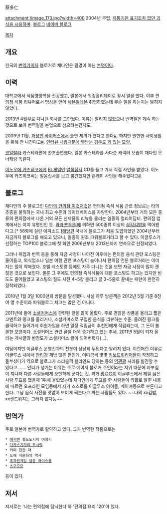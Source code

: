 蔡多仁

attachment:/image_173.jpg?width=400
2004년 무렵, [http://totheno1.egloos.com/m/687007 유통기한 표기조차 없던 괴식을 시음하며].
[http://totheno1.egloos.com/ 블로그]
[http://blog.naver.com/totheno1/ 네이버 블로그]

[[목차]]
== 개요 ==
한국의 [[번역가]]이자 블로거로 채다인은 필명이 아닌 [[본명]]이다.

== 이력 ==
대학교에서 식품영양학을 전공했고, 일본에서 워킹홀리데이로 잠시 일을 했다. 이후 편의점 식품 리뷰어로서 명성을 얻어 [[세븐일레븐]] 취업하였는데 무슨 일을 하는지는 밝히지 않았다.

2013년 4월부로 다니던 회사를 그만뒀다. 이유는 알리지 않았으나 번역일은 계속 하는것으로 보아 번역일을 본업으로 삼으려는건지도.

2009년 11월, [[화성인 바이러스]]에서 출연 제의가 왔다고 한다[http://totheno1.egloos.com/1964894 #]. 하지만 원만한 사회생활을 위해 안 나간다고[http://totheno1.egloos.com/1968089 #]. [http://totheno1.egloos.com/3694818 인터뷰 내용때문에 열받는 경우도 꽤 있는 모양.]

[[코알랄라]] 카스테라편에 찬조출연했다. 일본 카스테라를 사다준 캐릭터 모습이 채다인 오너캐랑 똑같다.

[[이노우에 카즈히코]]에게 [[BL]]게임인 [[알몸집사]] CD를 들고 가서 직접 사인을 받았다. 이노우에 카즈히코씨는 알몸집사를 보고 뿜긴했지만 흔쾌히 사인을 해주었다고[http://totheno1.egloos.com/3799197 #].

== 블로그 ==
채다인의 주 블로그인 [http://totheno1.egloos.com/ 다인의 편의점 이것저것]은 편의점 즉석 식품 관련 정보로는 타의 추종을 불허하는 국내 최고 수준의 데이터베이스를 자랑한다. 2004년부터 거의 모든 종류의 편의점에서 나온 거의 모든 신제품의 리뷰를 올리는 일종의 얼리어답터. 편의점 업계에서는 이미 유명인인 듯. [[와라!편의점]]에 의하면 500종류 이상의 [[삼각김밥]]을 먹어봤다고.[* 58화에 실린 에피소드.][http://comic.naver.com/webtoon/detail.nhn?titleId=26316&no=58&weekday=sun 해당편] 국내에 블로그가 처음 도입되었던 2004년부터 지금까지 블로그를 해오고 있으니, 일종의 원조 파워블로거라고 할 수 있다. 이글루스가 선정하는 TOP100 블로그에 첫 회인 2006년부터 2013년까지 연속으로 선정되었다.

그러나 취업과 번역 등을 통해 자금 사정이 나아진 이후에는 편의점 음식 관련 포스팅은 줄어들고, 외식업소나 일본 여행 관련 포스팅이 늘어나서 편의점 전문 블로거라는 이미지는 많이 약해졌다. 호텔 레스토랑 등에도 자주 다니는 것을 보면 자금 사정이 많이 괜찮은 것으로 보인다. 물론 그 후에도 편의점 즉석식품에 대한 포스팅도 하고는 있지만 빈도도 줄어들었고 포스팅의 질도 사진 4~5장 올리고 글 3~5줄로 끝내는 패턴이 완전히 정착되었다.

2010년 1월 3일 1000만회 방문을 달성했다. 사실 하루 방문객은 2012년 5월 기준 8천여 명 수준이라 파워블로그 치고는 많은 건 아니다.

2011년에 들어 [[소셜커머스]]에 관련된 글을 많이 올렸다. 주로 괜찮은 상품을 올리고 짧은 코멘트와 링크를 올리거나, 소셜커머스로 구입한 음식을 리뷰하는 수준. 올려진 링크를 클릭하고 들어가서 회원가입을 하면 일정 적립금이 추천인에게 적립되는데, 그 돈이 쏠쏠한 모양이다. 소셜커머스 관련 글을 더욱 증가하고 있는 추세. 2011년 5월이 되자 올리는 게시글의 반정도가 소셜커머스 글이 되어버렸다(...).

여담이지만 이글루스 운영진과의 친분이 상당히 두텁다고 알려져 있다. 이런저런 이유로 이글루스 내에서 [[안티]]가 제법 많은 편인데, 이따금씩 몇몇 [[키보드워리어]]들이 작정하고 들쑤셨다가 역으로 블로그가 스리슬쩍 블라인드 당하는 등의 [[역관광]] 사례를 발견할 수 있다고……. 안티가 생기는 이유는 주로 메이저 블로거 주인이라는 지위 때문에 자부심이 지나쳐 다른 사람들에게 오만하게 군다는 것. 과거 [[작성금지|망○○]]이 이글루스에서 제일 싫은사람 투표를 했을때 1위에 올랐었는데 채다인에게 투표를 한 사람들이 리플로 밝힌 내용에 따르면 오프라인 모임등에서 자기 스스로를 이글루스 아이돌, 메이져등으로 부른다고 한다. 그냥 음식 사진을 맛없어 보이게 찍는다고 까는 사람들도 있다. ~~나의 xx김밥, xx샌드위치는 그러치 않다능~~

== 번역가 ==
주로 일본어 번역가로 활약하고 있다. 그가 번역한 작품으로는

 * [[에키벤]] 철도도시락 여행기
 * [[다카스기가의 도시락]]
 * 커피 한잔 더
 * 도해 식문화의 역사
 * [[초차원게임 넵튠 하이스쿨]]
 * [[츠구모모]]

등이 있다.

== 저서 ==
저서로는 '나는 편의점에 탐닉한다'와 '편의점 요리 120'이 있다.
